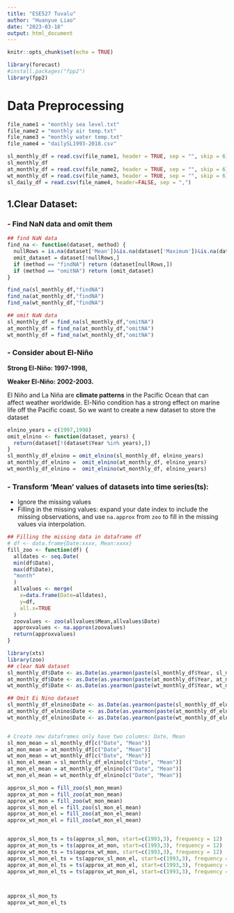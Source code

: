 ---
title: "ESE527 Tuvalu"
author: "Huanyue Liao"
date: "2023-03-18"
output: html_document
---

```{r setup, include=FALSE}
knitr::opts_chunk$set(echo = TRUE)
```

```{r}
library(forecast) 
#install.packages("fpp2")
library(fpp2)
```

# Data Preprocessing

```{r}
file_name1 = "monthly sea level.txt"
file_name2 = "monthly air temp.txt"
file_name3 = "monthly water temp.txt"
file_name4 = "dailySL1993-2018.csv"

sl_monthly_df = read.csv(file_name1, header = TRUE, sep = "", skip = 6)
sl_monthly_df
at_monthly_df = read.csv(file_name2, header = TRUE, sep = "", skip = 6)
wt_monthly_df = read.csv(file_name3, header = TRUE, sep = "", skip = 6)
sl_daily_df = read.csv(file_name4, header=FALSE, sep = ",")
```

## 1.Clear Dataset:

### - Find NaN data and omit them

```{r}
## find NaN data
find_na <- function(dataset, method) {
  nullRows = is.na(dataset['Mean'])&is.na(dataset['Maximum'])&is.na(dataset['Minimum'])
  omit_dataset = dataset[!nullRows,]
  if (method == "findNA") return (dataset[nullRows,])
  if (method == "omitNA") return (omit_dataset)
}

find_na(sl_monthly_df,"findNA")
find_na(at_monthly_df,"findNA")
find_na(wt_monthly_df,"findNA")

## omit NaN data
sl_monthly_df = find_na(sl_monthly_df,"omitNA")
at_monthly_df = find_na(at_monthly_df,"omitNA")
wt_monthly_df = find_na(wt_monthly_df,"omitNA")
```

### - Consider about  El-Niño

**Strong El-Niño: 1997-1998,**

**Weaker El-Niño: 2002-2003.**

El Niño and La Niña are **climate patterns** in the Pacific Ocean that can affect weather worldwide.
El-Niño condition has a strong effect on marine life off the Pacific coast. So we want to create a new dataset to store the dataset

```{r}
elnino_years = c(1997,1998)
omit_elnino <- function(dataset, years) {
  return(dataset[!(dataset$Year %in% years),])
}
sl_monthly_df_elnino = omit_elnino(sl_monthly_df, elnino_years)
at_monthly_df_elnino =  omit_elnino(at_monthly_df, elnino_years)
wt_monthly_df_elnino =  omit_elnino(wt_monthly_df, elnino_years)
```

### - Transform 'Mean' values of datasets into time series(ts):
- Ignore the missing values
- Filling in the missing values: expand your date index to include the missing observations, and use `na.approx` from `zoo` to fill in the missing values via interpolation.
```{r}
## Filling the missing data in dataframe df
# df <- data.frame{Date:xxxx, Mean:xxxx}
fill_zoo <- function(df) {
  alldates <- seq.Date(
  min(df$Date), 
  max(df$Date),
  "month"
  )
  allvalues <- merge(
    x=data.frame(Date=alldates),
    y=df,
    all.x=TRUE
  )
  zoovalues <- zoo(allvalues$Mean,allvalues$Date)
  approxvalues <- na.approx(zoovalues)
  return(approxvalues)
}
```

```{r}
library(xts)
library(zoo)
## clear NaN dataset
sl_monthly_df$Date <- as.Date(as.yearmon(paste(sl_monthly_df$Year, sl_monthly_df$Mth, sep = "-")))
at_monthly_df$Date <- as.Date(as.yearmon(paste(at_monthly_df$Year, at_monthly_df$Mth, sep = "-")))
wt_monthly_df$Date <- as.Date(as.yearmon(paste(wt_monthly_df$Year, wt_monthly_df$Mth, sep = "-")))

## Omit Ei Nino dataset
sl_monthly_df_elnino$Date <- as.Date(as.yearmon(paste(sl_monthly_df_elnino$Year, sl_monthly_df_elnino$Mth, sep = "-")))
at_monthly_df_elnino$Date <- as.Date(as.yearmon(paste(at_monthly_df_elnino$Year, at_monthly_df_elnino$Mth, sep = "-")))
wt_monthly_df_elnino$Date <- as.Date(as.yearmon(paste(wt_monthly_df_elnino$Year, wt_monthly_df_elnino$Mth, sep = "-")))


# Create new dataframes only have two columns: Date, Mean
sl_mon_mean = sl_monthly_df[c("Date", "Mean")]
at_mon_mean = at_monthly_df[c("Date", "Mean")]
wt_mon_mean = wt_monthly_df[c("Date", "Mean")]
sl_mon_el_mean = sl_monthly_df_elnino[c("Date", "Mean")]
at_mon_el_mean = at_monthly_df_elnino[c("Date", "Mean")]
wt_mon_el_mean = wt_monthly_df_elnino[c("Date", "Mean")]

approx_sl_mon = fill_zoo(sl_mon_mean)
approx_at_mon = fill_zoo(at_mon_mean)
approx_wt_mon = fill_zoo(wt_mon_mean)
approx_sl_mon_el = fill_zoo(sl_mon_el_mean)
approx_at_mon_el = fill_zoo(at_mon_el_mean)
approx_wt_mon_el = fill_zoo(wt_mon_el_mean)


approx_sl_mon_ts = ts(approx_sl_mon, start=c(1993,3), frequency = 12)
approx_at_mon_ts = ts(approx_at_mon, start=c(1993,3), frequency = 12)
approx_wt_mon_ts = ts(approx_wt_mon, start=c(1993,3), frequency = 12)
approx_sl_mon_el_ts = ts(approx_sl_mon_el, start=c(1993,3), frequency = 12)
approx_at_mon_el_ts = ts(approx_at_mon_el, start=c(1993,3), frequency = 12)
approx_wt_mon_el_ts = ts(approx_wt_mon_el, start=c(1993,3), frequency = 12)



approx_sl_mon_ts
approx_wt_mon_el_ts
```
